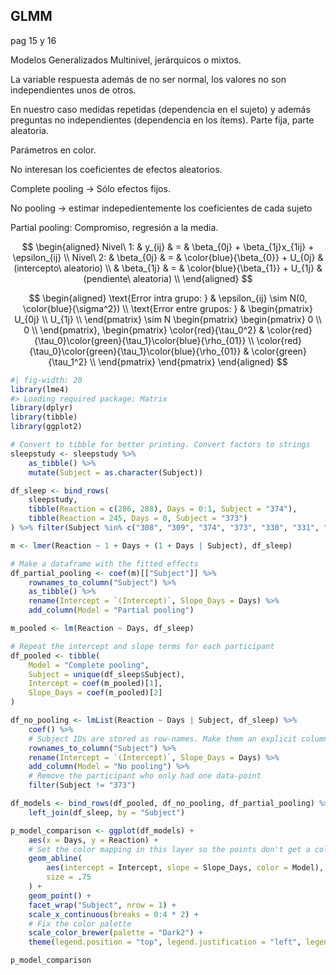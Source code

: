 ## GLMM {visibility="uncounted" data-hide-slide-number="true"}

::: {.notes}
pag 15 y 16

Modelos Generalizados Multinivel, jerárquicos o mixtos.

La variable respuesta además de no ser normal, los valores no son independientes unos de otros.

En nuestro caso medidas repetidas (dependencia en el sujeto) y además preguntas no independientes (dependencia en los 
ítems).
Parte fija, parte aleatoria.

Parámetros en color.

No interesan los coeficientes de efectos aleatorios.

Complete pooling -> Sólo efectos fijos.

No pooling -> estimar indepedientemente los coeficientes de cada sujeto

Partial pooling: Compromiso, regresión a la media.
:::


$$
\begin{aligned}
Nivel\ 1: & y_{ij}     & = & \beta_{0j} + \beta_{1j}x_{1ij} + \epsilon_{ij} \\
Nivel\ 2: & \beta_{0j} & = & \color{blue}{\beta_{0}} + U_{0j} & (intercepto\ aleatorio) \\
          & \beta_{1j} & = & \color{blue}{\beta_{1}} + U_{1j} & (pendiente\ aleatoria) \\
\end{aligned}
$$

$$
\begin{aligned}
\text{Error intra grupo: } &  \epsilon_{ij} \sim N(0, \color{blue}{\sigma^2}) \\
\text{Error entre grupos: } &
\begin{pmatrix}
     U_{0j} \\
     U_{1j} \\
\end{pmatrix} 
\sim
N
\begin{pmatrix}
\begin{pmatrix}
     0 \\
     0 \\
\end{pmatrix},
\begin{pmatrix}
     \color{red}{\tau_0^2} & \color{red}{\tau_0}\color{green}{\tau_1}\color{blue}{\rho_{01}} \\
     \color{red}{\tau_0}\color{green}{\tau_1}\color{blue}{\rho_{01}} &  \color{green}{\tau_1^2} \\
\end{pmatrix}
\end{pmatrix} 
\end{aligned}
$$

::: {.fragment .fade-in}

```r
#| fig-width: 20
library(lme4)
#> Loading required package: Matrix
library(dplyr)
library(tibble)
library(ggplot2)

# Convert to tibble for better printing. Convert factors to strings
sleepstudy <- sleepstudy %>%
    as_tibble() %>%
    mutate(Subject = as.character(Subject))

df_sleep <- bind_rows(
    sleepstudy,
    tibble(Reaction = c(286, 288), Days = 0:1, Subject = "374"),
    tibble(Reaction = 245, Days = 0, Subject = "373")
) %>% filter(Subject %in% c("308", "309", "374", "373", "330", "331", "335", "337", "349", "370"))

m <- lmer(Reaction ~ 1 + Days + (1 + Days | Subject), df_sleep)

# Make a dataframe with the fitted effects
df_partial_pooling <- coef(m)[["Subject"]] %>%
    rownames_to_column("Subject") %>%
    as_tibble() %>%
    rename(Intercept = `(Intercept)`, Slope_Days = Days) %>%
    add_column(Model = "Partial pooling")

m_pooled <- lm(Reaction ~ Days, df_sleep)

# Repeat the intercept and slope terms for each participant
df_pooled <- tibble(
    Model = "Complete pooling",
    Subject = unique(df_sleep$Subject),
    Intercept = coef(m_pooled)[1],
    Slope_Days = coef(m_pooled)[2]
)

df_no_pooling <- lmList(Reaction ~ Days | Subject, df_sleep) %>%
    coef() %>%
    # Subject IDs are stored as row-names. Make them an explicit column
    rownames_to_column("Subject") %>%
    rename(Intercept = `(Intercept)`, Slope_Days = Days) %>%
    add_column(Model = "No pooling") %>%
    # Remove the participant who only had one data-point
    filter(Subject != "373")

df_models <- bind_rows(df_pooled, df_no_pooling, df_partial_pooling) %>%
    left_join(df_sleep, by = "Subject")

p_model_comparison <- ggplot(df_models) +
    aes(x = Days, y = Reaction) +
    # Set the color mapping in this layer so the points don't get a color
    geom_abline(
        aes(intercept = Intercept, slope = Slope_Days, color = Model),
        size = .75
    ) +
    geom_point() +
    facet_wrap("Subject", nrow = 1) +
    scale_x_continuous(breaks = 0:4 * 2) +
    # Fix the color palette
    scale_color_brewer(palette = "Dark2") +
    theme(legend.position = "top", legend.justification = "left", legend.text = element_text(size = 20))

p_model_comparison
```

:::
